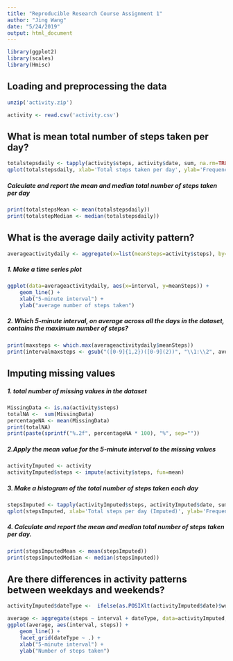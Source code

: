 ```yaml
---
title: "Reproducible Research Course Assignment 1"
author: "Jing Wang"
date: "5/24/2019"
output: html_document
---
```


```r
library(ggplot2)
library(scales)
library(Hmisc)
```

## Loading and preprocessing the data

```r

unzip('activity.zip')

activity <- read.csv('activity.csv')
```

## What is mean total number of steps taken per day?
```r
totalstepsdaily <- tapply(activity$steps, activity$date, sum, na.rm=TRUE)
qplot(totalstepsdaily, xlab='Total steps taken per day', ylab='Frequency using binwith 500', binwidth=500)
```

##### Calculate and report the mean and median total number of steps taken per day
```r
print(totalstepsMean <- mean(totalstepsdaily))
print(totalstepMedian <- median(totalstepsdaily))
```

## What is the average daily activity pattern?
```r
averageactivitydaily <- aggregate(x=list(meanSteps=activity$steps), by=list(interval=activity$interval), FUN=mean, na.rm=TRUE)
```

##### 1. Make a time series plot
```r
ggplot(data=averageactivitydaily, aes(x=interval, y=meanSteps)) +
    geom_line() +
    xlab("5-minute interval") +
    ylab("average number of steps taken") 
```

##### 2. Which 5-minute interval, on average across all the days in the dataset, contains the maximum number of steps?
```r
print(maxsteps <- which.max(averageactivitydaily$meanSteps))
print(intervalmaxsteps <- gsub("([0-9]{1,2})([0-9](2))", "\\1:\\2", averageactivitydaily[maxsteps, 'interval']))
```


## Imputing missing values
##### 1. total number of missing values in the dataset 
```r
MissingData <- is.na(activity$steps)
totalNA <-  sum(MissingData)
percentageNA <- mean(MissingData)
print(totalNA)
print(paste(sprintf("%.2f", percentageNA * 100), "%", sep=""))
```

##### 2.Apply the mean value for the 5-minute interval to the missing values
```r
activityImputed <- activity
activityImputed$steps <- impute(activity$steps, fun=mean)
```


##### 3. Make a histogram of the total number of steps taken each day 
```r
stepsImputed <- tapply(activityImputed$steps, activityImputed$date, sum)
qplot(stepsImputed, xlab='Total steps per day (Imputed)', ylab='Frequency using binwith 500', binwidth=500)
```

##### 4. Calculate and report the mean and median total number of steps taken per day. 
```r
print(stepsImputedMean <- mean(stepsImputed))
print(stepsImputedMedian <- median(stepsImputed))
```

## Are there differences in activity patterns between weekdays and weekends?

```r
activityImputed$dateType <-  ifelse(as.POSIXlt(activityImputed$date)$wday %in% c(0,6), 'weekend', 'weekday')

average <- aggregate(steps ~ interval + dateType, data=activityImputed, mean)
ggplot(average, aes(interval, steps)) + 
    geom_line() + 
    facet_grid(dateType ~ .) +
    xlab("5-minute interval") + 
    ylab("Number of steps taken")
```


